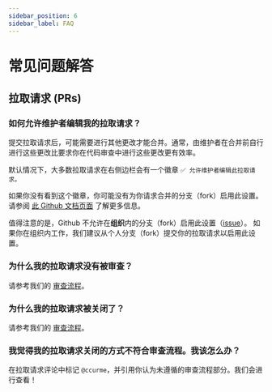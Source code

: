 ```yaml
---
sidebar_position: 6
sidebar_label: FAQ
---
```

# 常见问题解答

## 拉取请求 (PRs)

### 如何允许维护者编辑我的拉取请求？

提交拉取请求后，可能需要进行其他更改才能合并。通常，由维护者在合并前自行进行这些更改比要求你在代码审查中进行这些更改更有效率。

默认情况下，大多数拉取请求在右侧边栏会有一个徽章
`✅ 允许维护者编辑此拉取请求。`

如果你没有看到这个徽章，你可能没有为你请求合并的分支（fork）启用此设置。请参阅 [此 Github 文档页面](https://docs.github.com/en/pull-requests/collaborating-with-pull-requests/working-with-forks/allowing-changes-to-a-pull-request-branch-created-from-a-fork) 了解更多信息。

值得注意的是，Github 不允许在**组织**内的分支（fork）启用此设置（[issue](https://github.com/orgs/community/discussions/5634)）。
如果你在组织内工作，我们建议从个人分支（fork）提交你的拉取请求以启用此设置。

### 为什么我的拉取请求没有被审查？

请参考我们的 [审查流程](review_process.mdx)。

### 为什么我的拉取请求被关闭了？

请参考我们的 [审查流程](review_process.mdx)。

### 我觉得我的拉取请求关闭的方式不符合审查流程。我该怎么办？

在拉取请求评论中标记 `@ccurme`，并引用你认为未遵循的审查流程部分。我们会进行查看！